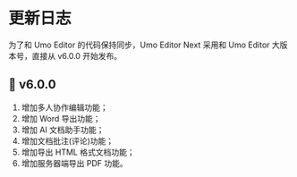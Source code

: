
# 更新日志

<Callout type="warning" emoji="❗">
为了和 Umo Editor 的代码保持同步，Umo Editor Next 采用和 Umo Editor 大版本号，直接从 v6.0.0 开始发布。
</Callout>

## 🎉  v6.0.0
1. 增加多人协作编辑功能；
2. 增加 Word 导出功能；
3. 增加 AI 文档助手功能；
4. 增加文档批注(评论)功能；
5. 增加导出 HTML 格式文档功能；
6. 增加服务器端导出 PDF 功能。
